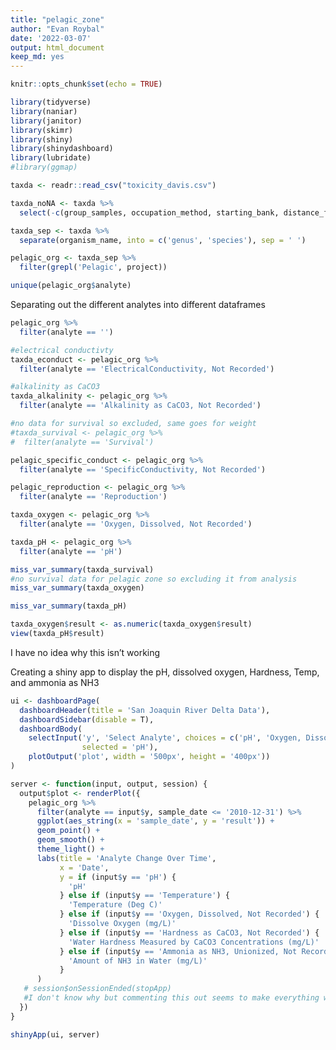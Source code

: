 ```yaml
---
title: "pelagic_zone"
author: "Evan Roybal"
date: '2022-03-07'
output: html_document
keep_md: yes
---
```


```r
knitr::opts_chunk$set(echo = TRUE)
```

```r
library(tidyverse)
library(naniar)
library(janitor)
library(skimr)
library(shiny)
library(shinydashboard)
library(lubridate)
#library(ggmap)
```

```r
taxda <- readr::read_csv("toxicity_davis.csv")

taxda_noNA <- taxda %>%
  select(-c(group_samples, occupation_method, starting_bank, distance_from_bank, unit_distance_from_bank, stream_width, unit_stream_width, station_water_depth, unit_station_water_depth, hydro_mod, hydro_mod_loc, channel_width, upstream_length, downstream_length, total_reach))

taxda_sep <- taxda %>%
  separate(organism_name, into = c('genus', 'species'), sep = ' ')

pelagic_org <- taxda_sep %>%
  filter(grepl('Pelagic', project))

unique(pelagic_org$analyte)
```

Separating out the different analytes into different dataframes
```r
pelagic_org %>%
  filter(analyte == '')

#electrical conductivty
taxda_econduct <- pelagic_org %>%
  filter(analyte == 'ElectricalConductivity, Not Recorded')

#alkalinity as CaCO3
taxda_alkalinity <- pelagic_org %>%
  filter(analyte == 'Alkalinity as CaCO3, Not Recorded')

#no data for survival so excluded, same goes for weight
#taxda_survival <- pelagic_org %>%
#  filter(analyte == 'Survival')

pelagic_specific_conduct <- pelagic_org %>%
  filter(analyte == 'SpecificConductivity, Not Recorded')

pelagic_reproduction <- pelagic_org %>%
  filter(analyte == 'Reproduction')

taxda_oxygen <- pelagic_org %>%
  filter(analyte == 'Oxygen, Dissolved, Not Recorded')

taxda_pH <- pelagic_org %>%
  filter(analyte == 'pH')
```

```r
miss_var_summary(taxda_survival)
#no survival data for pelagic zone so excluding it from analysis
miss_var_summary(taxda_oxygen)

miss_var_summary(taxda_pH)

taxda_oxygen$result <- as.numeric(taxda_oxygen$result)
view(taxda_pH$result)
```

I have no idea why this isn't working 

Creating a shiny app to display the pH, dissolved oxygen, Hardness, Temp, and ammonia as NH3
```r
ui <- dashboardPage(
  dashboardHeader(title = 'San Joaquin River Delta Data'),
  dashboardSidebar(disable = T),
  dashboardBody(
    selectInput('y', 'Select Analyte', choices = c('pH', 'Oxygen, Dissolved, Not Recorded', 'Hardness as CaCO3, Not Recorded', 'Temperature', 'Ammonia as NH3, Unionized, Not Recorded'),
                selected = 'pH'),
    plotOutput('plot', width = '500px', height = '400px'))
)

server <- function(input, output, session) {
  output$plot <- renderPlot({
    pelagic_org %>%
      filter(analyte == input$y, sample_date <= '2010-12-31') %>%
      ggplot(aes_string(x = 'sample_date', y = 'result')) +
      geom_point() +
      geom_smooth() +
      theme_light() +
      labs(title = 'Analyte Change Over Time',
           x = 'Date',
           y = if (input$y == 'pH') {
             'pH'
           } else if (input$y == 'Temperature') {
             'Temperature (Deg C)'
           } else if (input$y == 'Oxygen, Dissolved, Not Recorded') {
             'Dissolve Oxygen (mg/L)'
           } else if (input$y == 'Hardness as CaCO3, Not Recorded') {
             'Water Hardness Measured by CaCO3 Concentrations (mg/L)'
           } else if (input$y == 'Ammonia as NH3, Unionized, Not Recorded') {
             'Amount of NH3 in Water (mg/L)'
           }
      )
   # session$onSessionEnded(stopApp)
   #I don't know why but commenting this out seems to make everything work 
  })
}

shinyApp(ui, server)
```

